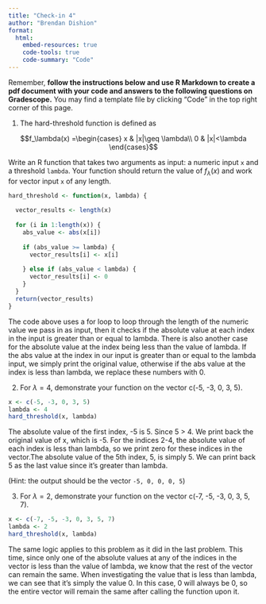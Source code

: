 ```yaml
---
title: "Check-in 4"
author: "Brendan Dishion"
format: 
  html:
    embed-resources: true
    code-tools: true
    code-summary: "Code"
---
```


Remember, **follow the instructions below and use R Markdown to create a pdf document with your code and answers to the following questions on Gradescope.** You may find a template file by clicking "Code" in the top right corner of this page.

1. The hard-threshold function is defined as

$$f_\lambda(x) =\begin{cases}
x & |x|\geq \lambda\\
0 & |x|<\lambda
\end{cases}$$

Write an R function that takes two arguments as input: a numeric input `x` and a threshold `lambda`. Your function should return the value of $f_\lambda(x)$ and work for vector input `x` of any length.

```r
hard_threshold <- function(x, lambda) {
  
  vector_results <- length(x)
  
  for (i in 1:length(x)) {
    abs_value <- abs(x[i])
    
    if (abs_value >= lambda) {
      vector_results[i] <- x[i]
    
    } else if (abs_value < lambda) {
      vector_results[i] <- 0
    }
  }
  return(vector_results)
}
```

The code above uses a for loop to loop through the length of the numeric value we pass in as input, then it checks if the absolute value at each index in the input is greater than or equal to lambda. There is also another case for the absolute value at the index being less than the value of lambda. If the abs value at the index in our input is greater than or equal to the lambda input, we simply print the original value, otherwise if the abs value at the index is less than lambda, we replace these numbers with 0.

2. For $\lambda=4$, demonstrate your function on the vector c(-5, -3, 0, 3, 5).

```r
x <- c(-5, -3, 0, 3, 5)
lambda <- 4
hard_threshold(x, lambda)
```

The absolute value of the first index, -5 is 5. Since 5 > 4. We print back the original value of x, which is -5. For the indices 2-4, the absolute value of each index is less than lambda, so we print zero for these indices in the vector.The absolute value of the 5th index, 5, is simply 5. We can print back 5 as the last value since it's greater than lambda.

(Hint: the output should be the vector `-5, 0, 0, 0, 5`)

3. For $\lambda=2$,  demonstrate your function on the vector c(-7, -5, -3, 0, 3, 5, 7).

```r
x <- c(-7, -5, -3, 0, 3, 5, 7)
lambda <- 2
hard_threshold(x, lambda)
```

The same logic applies to this problem as it did in the last problem. This time, since only one of the absolute values at any of the indices in the vector is less than the value of lambda, we know that the rest of the vector can remain the same. When investigating the value that is less than lambda, we can see that it's simply the value 0. In this case, 0 will always be 0, so the entire vector will remain the same after calling the function upon it.
